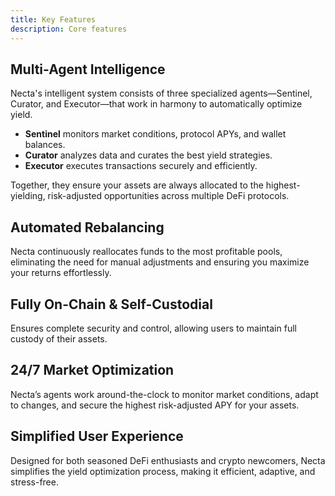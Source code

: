 ```yaml
---
title: Key Features
description: Core features
---
```


## Multi-Agent Intelligence

Necta's intelligent system consists of three specialized agents—Sentinel, Curator, and Executor—that work in harmony to automatically optimize yield.

-   **Sentinel** monitors market conditions, protocol APYs, and wallet balances.
-   **Curator** analyzes data and curates the best yield strategies.
-   **Executor** executes transactions securely and efficiently.

Together, they ensure your assets are always allocated to the highest-yielding, risk-adjusted opportunities across multiple DeFi protocols.

## Automated Rebalancing

Necta continuously reallocates funds to the most profitable pools, eliminating the need for manual adjustments and ensuring you maximize your returns effortlessly.

## Fully On-Chain & Self-Custodial

Ensures complete security and control, allowing users to maintain full custody of their assets.

## 24/7 Market Optimization

Necta’s agents work around-the-clock to monitor market conditions, adapt to changes, and secure the highest risk-adjusted APY for your assets.

## Simplified User Experience

Designed for both seasoned DeFi enthusiasts and crypto newcomers, Necta simplifies the yield optimization process, making it efficient, adaptive, and stress-free.
